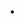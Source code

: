 ```{=html}
<script type="text/javascript">
  function googleTranslateElementInit() {
    new google.translate.TranslateElement({pageLanguage: 'es', 
    includedLanguages: 'en,fr,de,nl', 
    layout: google.translate.TranslateElement.InlineLayout.SIMPLE, 
    autoDisplay: false, 
    gaTrack: true, 
    toLanguage: 'en',
    multilanguagePage: true,
    gaId: 'UA-XXXXXXXX-X'}, 
    'google_translate_element');
  }
</script>

<script type="text/javascript" src="//translate.google.com/translate_a/element.js?cb=googleTranslateElementInit"></script>

<ul class="navbar-nav navbar-nav-scroll ms-auto">
  <li class="nav-translate">
    <div id="google_translate_element"></div>
  </li>
</ul>

<style>
  .nav-translate {
    position: relative;
    margin-left: 10px;
  }
  #google_translate_element {
    display: flex;
    align-items: center;
  }
  
  #\:0\.targetLanguage > span > a > span:nth-child(1) {
  font-size: 0;
  }
  #\:0\.targetLanguage > span > a > span:nth-child(1)::after {
  content: "Translate";
  font-size: 14px;
}
  
</style>

<script>
  document.addEventListener('DOMContentLoaded', function () {
    var navbar = document.querySelector('#navbarCollapse > div');
    navbar.insertAdjacentHTML('afterbegin', '<div id="google_translate_element"></div>');
  });
</script>
```
